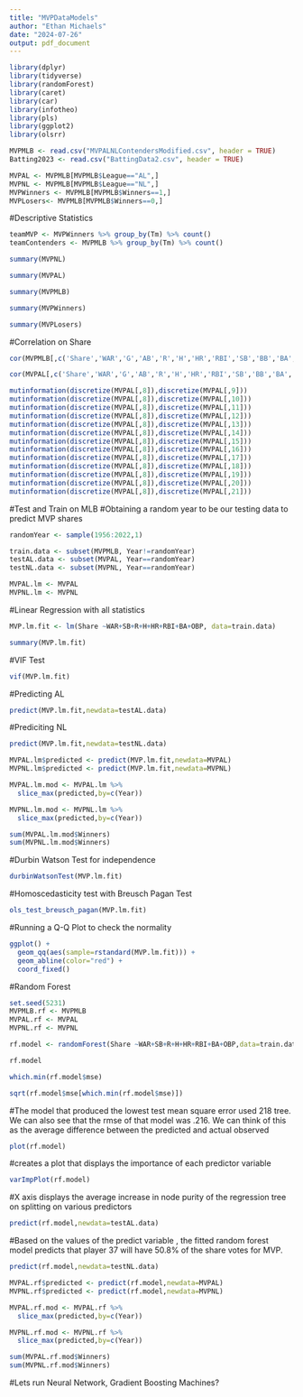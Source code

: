 ---
title: "MVPDataModels"
author: "Ethan Michaels"
date: "2024-07-26"
output: pdf_document
---

```{r}
library(dplyr)
library(tidyverse)
library(randomForest)
library(caret)
library(car)
library(infotheo)
library(pls)
library(ggplot2)
library(olsrr)
```

```{r}
MVPMLB <- read.csv("MVPALNLContendersModified.csv", header = TRUE)
Batting2023 <- read.csv("BattingData2.csv", header = TRUE)
```

```{r}
MVPAL <- MVPMLB[MVPMLB$League=="AL",]
MVPNL <- MVPMLB[MVPMLB$League=="NL",]
MVPWinners <- MVPMLB[MVPMLB$Winners==1,]
MVPLosers<- MVPMLB[MVPMLB$Winners==0,]
```

#Descriptive Statistics 
```{r}
teamMVP <- MVPWinners %>% group_by(Tm) %>% count()
teamContenders <- MVPMLB %>% group_by(Tm) %>% count()

```

```{r}
summary(MVPNL)
```

```{r}
summary(MVPAL)

```

```{r}
summary(MVPMLB)

```
```{r}
summary(MVPWinners)
```

```{r}
summary(MVPLosers)
```


#Correlation on Share 
```{r}
cor(MVPMLB[,c('Share','WAR','G','AB','R','H','HR','RBI','SB','BB','BA','OBP','SLG','OPS')])
```

```{r}
cor(MVPAL[,c('Share','WAR','G','AB','R','H','HR','RBI','SB','BB','BA','OBP','SLG','OPS')])
```

```{r}
mutinformation(discretize(MVPAL[,8]),discretize(MVPAL[,9]))
mutinformation(discretize(MVPAL[,8]),discretize(MVPAL[,10]))
mutinformation(discretize(MVPAL[,8]),discretize(MVPAL[,11]))
mutinformation(discretize(MVPAL[,8]),discretize(MVPAL[,12]))
mutinformation(discretize(MVPAL[,8]),discretize(MVPAL[,13]))
mutinformation(discretize(MVPAL[,8]),discretize(MVPAL[,14]))
mutinformation(discretize(MVPAL[,8]),discretize(MVPAL[,15]))
mutinformation(discretize(MVPAL[,8]),discretize(MVPAL[,16]))
mutinformation(discretize(MVPAL[,8]),discretize(MVPAL[,17]))
mutinformation(discretize(MVPAL[,8]),discretize(MVPAL[,18]))
mutinformation(discretize(MVPAL[,8]),discretize(MVPAL[,19]))
mutinformation(discretize(MVPAL[,8]),discretize(MVPAL[,20]))
mutinformation(discretize(MVPAL[,8]),discretize(MVPAL[,21]))
```

#Test and Train on MLB
#Obtaining a random year to be our testing data to predict MVP shares
```{r}
randomYear <- sample(1956:2022,1)
```

```{r}
train.data <- subset(MVPMLB, Year!=randomYear)
testAL.data <- subset(MVPAL, Year==randomYear)
testNL.data <- subset(MVPNL, Year==randomYear)

MVPAL.lm <- MVPAL
MVPNL.lm <- MVPNL
```

#Linear Regression with all statistics 
```{r}
MVP.lm.fit <- lm(Share ~WAR+SB+R+H+HR+RBI+BA+OBP, data=train.data)
```

```{r}
summary(MVP.lm.fit)
```
#VIF Test
```{r}
vif(MVP.lm.fit)
```
#Predicting AL
```{r}
predict(MVP.lm.fit,newdata=testAL.data)
```
#Prediciting NL
```{r}
predict(MVP.lm.fit,newdata=testNL.data)
```

```{r}
MVPAL.lm$predicted <- predict(MVP.lm.fit,newdata=MVPAL)
MVPNL.lm$predicted <- predict(MVP.lm.fit,newdata=MVPNL)

```

```{r}
MVPAL.lm.mod <- MVPAL.lm %>%
  slice_max(predicted,by=c(Year))
```

```{r}
MVPNL.lm.mod <- MVPNL.lm %>%
  slice_max(predicted,by=c(Year))
```

```{r}
sum(MVPAL.lm.mod$Winners)
sum(MVPNL.lm.mod$Winners)
```
#Durbin Watson Test for independence
```{r}
durbinWatsonTest(MVP.lm.fit)
```

#Homoscedasticity test with Breusch Pagan Test
```{r}
ols_test_breusch_pagan(MVP.lm.fit)
```

#Running a Q-Q Plot to check the normality
```{r}
ggplot() +
  geom_qq(aes(sample=rstandard(MVP.lm.fit))) +
  geom_abline(color="red") +
  coord_fixed()
```

#Random Forest

```{r}
set.seed(5231)
MVPMLB.rf <- MVPMLB
MVPAL.rf <- MVPAL
MVPNL.rf <- MVPNL

rf.model <- randomForest(Share ~WAR+SB+R+H+HR+RBI+BA+OBP,data=train.data )
```

```{r}
rf.model
```

```{r}
which.min(rf.model$mse)
```

```{r}
sqrt(rf.model$mse[which.min(rf.model$mse)])
```
#The model that produced the lowest test mean square error used 218 tree. We can also see that the rmse of that model was .216. We can think of this as the average difference between the predicted and actual observed

```{r}
plot(rf.model)
```
#creates a plot that displays the importance of each predictor variable
```{r}
varImpPlot(rf.model)
```
#X axis displays the average increase in node purity of the regression tree on splitting on various predictors

```{r}
predict(rf.model,newdata=testAL.data)
```
#Based on the values of the predict variable , the fitted random forest model predicts that player 37 will have 50.8% of the share votes for MVP. 

```{r}
predict(rf.model,newdata=testNL.data)
```

```{r}
MVPAL.rf$predicted <- predict(rf.model,newdata=MVPAL)
MVPNL.rf$predicted <- predict(rf.model,newdata=MVPNL)

```

```{r}
MVPAL.rf.mod <- MVPAL.rf %>%
  slice_max(predicted,by=c(Year))
```

```{r}
MVPNL.rf.mod <- MVPNL.rf %>%
  slice_max(predicted,by=c(Year))
```

```{r}
sum(MVPAL.rf.mod$Winners)
sum(MVPNL.rf.mod$Winners)
```

#Lets run Neural Network, Gradient Boosting Machines?
```{r}

```

```{r}

```

```{r}

```
